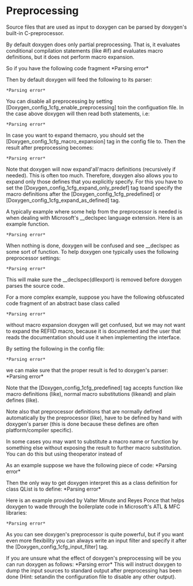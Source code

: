 = Preprocessing =

Source files that are used as input to doxygen can be parsed by doxygen's built-in C-preprocessor.

By default doxygen does only partial preprocessing. That is, it evaluates conditional compilation statements (like #if) and evaluates macro definitions, but it does not perform macro expansion.

So if you have the following code fragment *Parsing error* 

Then by default doxygen will feed the following to its parser:

 *Parsing error* 

You can disable all preprocessing by setting [Doxygen_config_1cfg_enable_preprocessing] to{{{NO}}}in the configuation file. In the case above doxygen will then read both statements, i.e:

 *Parsing error* 

In case you want to expand the{{{CONST_STRING}}}macro, you should set the [Doxygen_config_1cfg_macro_expansion] tag in the config file to{{{YES}}}. Then the result after preprocessing becomes:

 *Parsing error* 

Note that doxygen will now expand'all'macro definitions (recursively if needed). This is often too much. Therefore, doxygen also allows you to expand only those defines that you explicitly specify. For this you have to set the [Doxygen_config_1cfg_expand_only_predef] tag to{{{YES}}}and specify the macro definitions after the [Doxygen_config_1cfg_predefined] or [Doxygen_config_1cfg_expand_as_defined] tag.

A typically example where some help from the preprocessor is needed is when dealing with Microsoft's __declspec language extension. Here is an example function.

 *Parsing error* 

When nothing is done, doxygen will be confused and see __declspec as some sort of function. To help doxygen one typically uses the following preprocessor settings:

 *Parsing error* 

This will make sure the __declspec(dllexport) is removed before doxygen parses the source code.

For a more complex example, suppose you have the following obfuscated code fragment of an abstract base class called{{{IUnknown:}}}

 *Parsing error* 

without macro expansion doxygen will get confused, but we may not want to expand the REFIID macro, because it is documented and the user that reads the documentation should use it when implementing the interface.

By setting the following in the config file:

 *Parsing error* 

we can make sure that the proper result is fed to doxygen's parser: *Parsing error* 

Note that the [Doxygen_config_1cfg_predefined] tag accepts function like macro definitions (like{{{DECLARE_INTERFACE}}}), normal macro substitutions (like{{{PURE}}}and{{{THIS}}}) and plain defines (like{{{__cplusplus}}}).

Note also that preprocessor definitions that are normally defined automatically by the preprocessor (like{{{__cplusplus}}}), have to be defined by hand with doxygen's parser (this is done because these defines are often platform/compiler specific).

In some cases you may want to substitute a macro name or function by something else without exposing the result to further macro substitution. You can do this but using the{{{:=}}}operator instead of{{{=}}}

As an example suppose we have the following piece of code: *Parsing error* 

Then the only way to get doxygen interpret this as a class definition for class QList is to define: *Parsing error* 

Here is an example provided by Valter Minute and Reyes Ponce that helps doxygen to wade through the boilerplate code in Microsoft's ATL & MFC libraries:

 *Parsing error* 

As you can see doxygen's preprocessor is quite powerful, but if you want even more flexibility you can always write an input filter and specify it after the [Doxygen_config_1cfg_input_filter] tag.

If you are unsure what the effect of doxygen's preprocessing will be you can run doxygen as follows: *Parsing error* This will instruct doxygen to dump the input sources to standard output after preprocessing has been done (Hint: set{{{QUIET = YES}}}and{{{WARNINGS = NO}}}in the configuration file to disable any other output).



